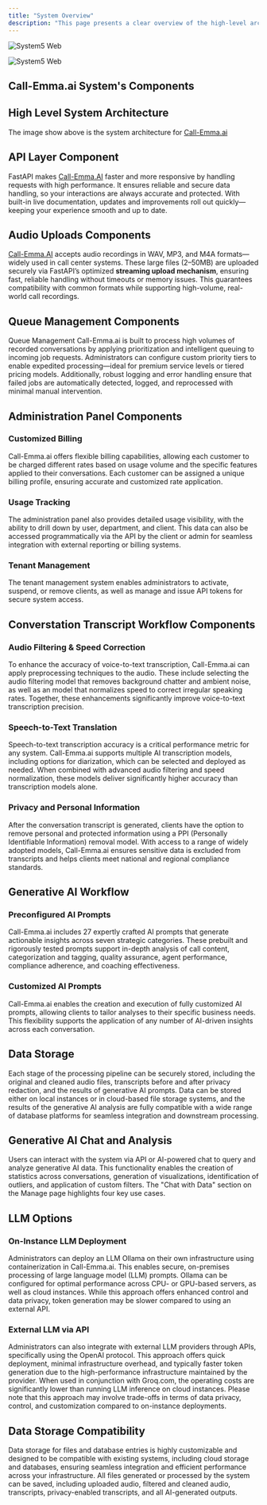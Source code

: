 ```yaml
---
title: "System Overview"
description: "This page presents a clear overview of the high-level architecture and core components that power Call-Emma.ai, offering insights into how the system is designed to deliver intelligent and scalable customer engagement."
---
```


![System5 Web](/images/system.webp)


![System5 Web](/images/System5.webp)

## Call-Emma.ai System's Components 

## High Level System Architecture

The image show above is the system architecture for [Call-Emma.ai](http://Call-Emma.ai)

## API Layer Component

FastAPI makes [Call-Emma.AI](http://Call-Emma.AI) faster and more responsive by handling requests with high performance. It ensures reliable and secure data handling, so your interactions are always accurate and protected. With built-in live documentation, updates and improvements roll out quickly—keeping your experience smooth and up to date.

## Audio Uploads  Components

[Call-Emma.AI](http://Call-Emma.AI) accepts audio recordings in WAV, MP3, and M4A formats—widely used in call center systems. These large files (2–50MB) are uploaded securely via FastAPI’s optimized **streaming upload mechanism**, ensuring fast, reliable handling without timeouts or memory issues. This guarantees compatibility with common formats while supporting high-volume, real-world call recordings.

## Queue Management  Components

Queue Management Call-Emma.ai is built to process high volumes of recorded conversations by applying prioritization and intelligent queuing to incoming job requests. Administrators can configure custom priority tiers to enable expedited processing—ideal for premium service levels or tiered pricing models. Additionally, robust logging and error handling ensure that failed jobs are automatically detected, logged, and reprocessed with minimal manual intervention.

## Administration Panel  Components

### Customized Billing

Call-Emma.ai offers flexible billing capabilities, allowing each customer to be charged different rates based on usage volume and the specific features applied to their conversations. Each customer can be assigned a unique billing profile, ensuring accurate and customized rate application.

### Usage Tracking

The administration panel also provides detailed usage visibility, with the ability to drill down by user, department, and client. This data can also be accessed programmatically via the API by the client or admin for seamless integration with external reporting or billing systems.

### Tenant Management

The tenant management system enables administrators to activate, suspend, or remove clients, as well as manage and issue API tokens for secure system access. 

## Converstation Transcript Workflow Components

### Audio Filtering & Speed Correction

To enhance the accuracy of voice-to-text transcription, Call-Emma.ai can apply preprocessing techniques to the audio. These include selecting the audio filtering model that removes background chatter and ambient noise, as well as an model that normalizes speed to correct irregular speaking rates. Together, these enhancements significantly improve voice-to-text transcription precision.

### Speech-to-Text Translation

Speech-to-text transcription accuracy is a critical performance metric for any system. Call-Emma.ai supports multiple AI transcription models, including options for diarization, which can be selected and deployed as needed. When combined with advanced audio filtering and speed normalization, these models deliver significantly higher accuracy than transcription models alone.

### Privacy and Personal Information

After the conversation transcript is generated, clients have the option to remove personal and protected information using a PPI (Personally Identifiable Information) removal model. With access to a range of widely adopted models, Call-Emma.ai ensures sensitive data is excluded from transcripts and helps clients meet national and regional compliance standards. 

## Generative AI Workflow

### Preconfigured AI Prompts

Call-Emma.ai includes 27 expertly crafted AI prompts that generate actionable insights across seven strategic categories. These prebuilt and rigorously tested prompts support in-depth analysis of call content, categorization and tagging, quality assurance, agent performance, compliance adherence, and coaching effectiveness.

### Customized AI Prompts

Call-Emma.ai enables the creation and execution of fully customized AI prompts, allowing clients to tailor analyses to their specific business needs. This flexibility supports the application of any number of AI-driven insights across each conversation.

## Data Storage

Each stage of the processing pipeline can be securely stored, including the original and cleaned audio files, transcripts before and after privacy redaction, and the results of generative AI prompts. Data can be stored either on local instances or in cloud-based file storage systems, and the results of the generative AI analysis are fully compatible with a wide range of database platforms for seamless integration and downstream processing.

## Generative AI Chat and Analysis

Users can interact with the system via API or AI-powered chat to query and analyze generative AI data. This functionality enables the creation of statistics across conversations, generation of visualizations, identification of outliers, and application of custom filters. The "Chat with Data" section on the Manage page highlights four key use cases.

## LLM Options

### **On-Instance LLM Deployment**

Administrators can deploy an LLM Ollama on their own infrastructure using containerization in Call-Emma.ai. This enables secure, on-premises processing of large language model (LLM) prompts. Ollama can be configured for optimal performance across CPU- or GPU-based servers, as well as cloud instances. While this approach offers enhanced control and data privacy, token generation may be slower compared to using an external API.

### **External LLM via API**

Administrators can also integrate with external LLM providers through APIs, specifically using the OpenAI protocol. This approach offers quick deployment, minimal infrastructure overhead, and typically faster token generation due to the high-performance infrastructure maintained by the provider. When used in conjunction with Groq.com, the operating costs are significantly lower than running LLM inference on cloud instances. Please note that this approach may involve trade-offs in terms of data privacy, control, and customization compared to on-instance deployments.

## **Data Storage Compatibility**

Data storage for files and database entries is highly customizable and designed to be compatible with existing systems, including cloud storage and databases, ensuring seamless integration and efficient performance across your infrastructure. All files generated or processed by the system can be saved, including uploaded audio, filtered and cleaned audio, transcripts, privacy-enabled transcripts, and all AI-generated outputs.